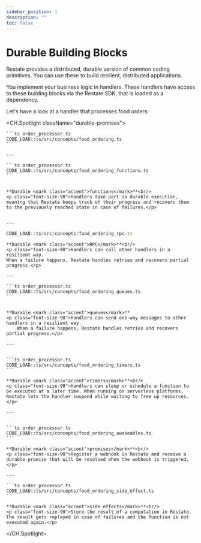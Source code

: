 ```yaml
---
sidebar_position: 1
description: ""
toc: false
---
```




# Durable Building Blocks
Restate provides a distributed, durable version of common coding primitives. You can use these to build resilient, distributed applications.

You implement your business logic in handlers. These handlers have access to these building blocks via the Restate SDK, that is loaded as a dependency.

Let's have a look at a handler that processes food orders:




[//]: # (<iframe src="https://replit.com/@giselle7/JavaRestateTemplate?embed=true" width="600" height="400"></iframe>)


<CH.Spotlight className="durable-promises">

    ```ts order_processor.ts
    CODE_LOAD::ts/src/concepts/food_ordering.ts
    ```

    ---

    ```ts order_processor.ts
    CODE_LOAD::ts/src/concepts/food_ordering_functions.ts
    ```


    **Durable <mark class="accent">functions</mark>**<br/>
    <p class="font-size-90">Handlers take part in durable execution, meaning that Restate keeps track of their progress and recovers them to the previously reached state in case of failures.</p>


    ---

```ts order_processor.ts
CODE_LOAD::ts/src/concepts/food_ordering_rpc.ts
```



    **Durable <mark class="accent">RPC</mark>**<br/>
    <p class="font-size-90">Handlers can call other handlers in a resilient way.
    When a failure happens, Restate handles retries and recovers partial progress.</p>

    ---

    ```ts order_processor.ts
    CODE_LOAD::ts/src/concepts/food_ordering_queues.ts
    ```


    **Durable <mark class="accent">queues</mark>**
    <p class="font-size-90">Handlers can send one-way messages to other handlers in a resilient way.
        When a failure happens, Restate handles retries and recovers partial progress.</p>

    ---


    ```ts order_processor.ts
    CODE_LOAD::ts/src/concepts/food_ordering_timers.ts
    ```

    **Durable <mark class="accent">timers</mark>**<br/>
    <p class="font-size-90">Handlers can sleep or schedule a function to be executed at a later time. When running on serverless platforms, Restate lets the handler suspend while waiting to free up resources. </p>

    ---


    ```ts order_processor.ts
    CODE_LOAD::ts/src/concepts/food_ordering_awakeables.ts
    ```

    **Durable <mark class="accent">promises</mark>**<br/>
    <p class="font-size-90">Register a webhook in Restate and receive a durable promise that will be resolved when the webhook is triggered.</p>

    ---

    ```ts order_processor.ts
    CODE_LOAD::ts/src/concepts/food_ordering_side_effect.ts
    ```

    **Durable <mark class="accent">side effects</mark>**<br/>
    <p class="font-size-90">Store the result of a computation in Restate. The result gets replayed in case of failures and the function is not executed again.</p>

</CH.Spotlight>
